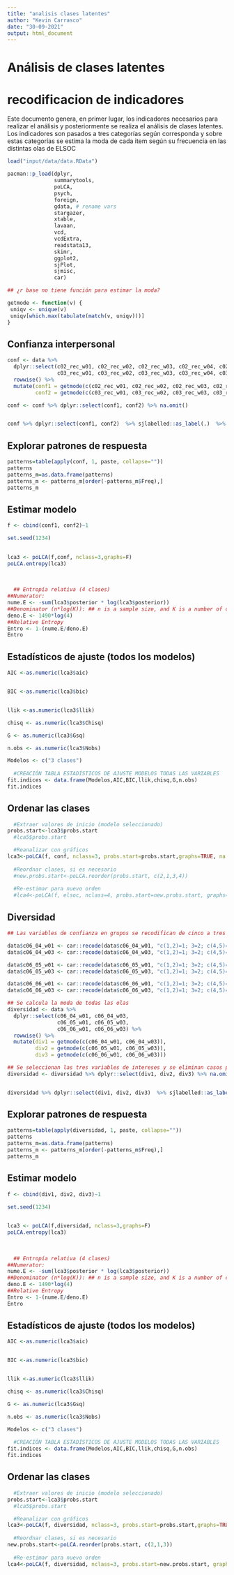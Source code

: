 ```yaml
---
title: "analisis clases latentes"
author: "Kevin Carrasco"
date: "30-09-2021"
output: html_document
---
```


# Análisis de clases latentes

# recodificacion de indicadores

Este documento genera, en primer lugar, los indicadores necesarios para realizar el análisis y posteriormente se realiza el análisis de clases latentes. Los indicadores son pasados a tres categorías según corresponda y sobre estas categorías se estima la moda de cada item según su frecuencia en las distintas olas de ELSOC

```r
load("input/data/data.RData")

pacman::p_load(dplyr, 
               summarytools, 
               poLCA,
               psych,
               foreign,
               gdata, # rename vars 
               stargazer,
               xtable,
               lavaan,
               vcd,
               vcdExtra,
               readstata13,
               skimr,
               ggplot2,
               sjPlot,
               sjmisc,
               car)
```



```r
## ¿r base no tiene función para estimar la moda?

getmode <- function(v) {
 uniqv <- unique(v)
 uniqv[which.max(tabulate(match(v, uniqv)))]
}
```


## Confianza interpersonal

```r
conf <- data %>% 
  dplyr::select(c02_rec_w01, c02_rec_w02, c02_rec_w03, c02_rec_w04, c02_rec_w05, 
                c03_rec_w01, c03_rec_w02, c03_rec_w03, c03_rec_w04, c03_rec_w05) %>% 
  rowwise() %>%
  mutate(conf1 = getmode(c(c02_rec_w01, c02_rec_w02, c02_rec_w03, c02_rec_w04, c02_rec_w05)),
         conf2 = getmode(c(c03_rec_w01, c03_rec_w02, c03_rec_w03, c03_rec_w04, c03_rec_w05)))

conf <- conf %>% dplyr::select(conf1, conf2) %>% na.omit()


conf %>% dplyr::select(conf1, conf2)  %>% sjlabelled::as_label(.)  %>%  dfSummary(, graph.col = FALSE)
```
## Explorar patrones de respuesta
```r
patterns=table(apply(conf, 1, paste, collapse=""))
patterns
patterns_m=as.data.frame(patterns)
patterns_m <- patterns_m[order(-patterns_m$Freq),] 
patterns_m
```

## Estimar modelo
```r
f <- cbind(conf1, conf2)~1

set.seed(1234)

  
lca3 <- poLCA(f,conf, nclass=3,graphs=F)
poLCA.entropy(lca3)
  
  
  
  ## Entropía relativa (4 clases)
##Numerator:
nume.E <- -sum(lca3$posterior * log(lca3$posterior))
##Denominator (n*log(K)): ## n is a sample size, and K is a number of class
deno.E <- 1490*log(4)
##Relative Entropy
Entro <- 1-(nume.E/deno.E)
Entro
```

##  Estadísticos de ajuste (todos los modelos)
```r

AIC <-as.numeric(lca3$aic)


BIC <-as.numeric(lca3$bic)


llik <-as.numeric(lca3$llik)

chisq <- as.numeric(lca3$Chisq)

G <- as.numeric(lca3$Gsq)

n.obs <- as.numeric(lca3$Nobs)

Modelos <- c("3 clases")
  
  #CREACIÓN TABLA ESTADÍSTICOS DE AJUSTE MODELOS TODAS LAS VARIABLES
fit.indices <- data.frame(Modelos,AIC,BIC,llik,chisq,G,n.obs)
fit.indices
```

## Ordenar las clases
```r
  #Extraer valores de inicio (modelo seleccionado)
probs.start<-lca3$probs.start
  #lca5$probs.start

  #Reanalizar con gráficos
lca3<-poLCA(f, conf, nclass=3, probs.start=probs.start,graphs=TRUE, na.rm=TRUE, maxiter=3000)
  
  #Reordnar clases, si es necesario
  #new.probs.start<-poLCA.reorder(probs.start, c(2,1,3,4))
  
  #Re-estimar para nuevo orden
  #lca4<-poLCA(f, elsoc, nclass=4, probs.start=new.probs.start, graphs=TRUE, na.rm=TRUE)
```

## Diversidad

```r
## Las variables de confianza en grupos se recodifican de cinco a tres categorías: Nada y poco = 1; algo =2; Bastante y mucha = 3

data$c06_04_w01 <- car::recode(data$c06_04_w01, "c(1,2)=1; 3=2; c(4,5)=3")
data$c06_04_w03 <- car::recode(data$c06_04_w03, "c(1,2)=1; 3=2; c(4,5)=3")

data$c06_05_w01 <- car::recode(data$c06_05_w01, "c(1,2)=1; 3=2; c(4,5)=3")
data$c06_05_w03 <- car::recode(data$c06_05_w03, "c(1,2)=1; 3=2; c(4,5)=3")

data$c06_06_w01 <- car::recode(data$c06_06_w01, "c(1,2)=1; 3=2; c(4,5)=3")
data$c06_06_w03 <- car::recode(data$c06_06_w03, "c(1,2)=1; 3=2; c(4,5)=3")

## Se calcula la moda de todas las olas
diversidad <- data %>% 
  dplyr::select(c06_04_w01, c06_04_w03, 
                c06_05_w01, c06_05_w03,
                c06_06_w01, c06_06_w03) %>% 
  rowwise() %>%
  mutate(div1 = getmode(c(c06_04_w01, c06_04_w03)),
         div2 = getmode(c(c06_05_w01, c06_05_w03)),
         div3 = getmode(c(c06_06_w01, c06_06_w03)))

## Se seleccionan las tres variables de intereses y se eliminan casos perdidos
diversidad <- diversidad %>% dplyr::select(div1, div2, div3) %>% na.omit()


diversidad %>% dplyr::select(div1, div2, div3)  %>% sjlabelled::as_label(.)  %>%  dfSummary(, graph.col = FALSE)
```
## Explorar patrones de respuesta
```r
patterns=table(apply(diversidad, 1, paste, collapse=""))
patterns
patterns_m=as.data.frame(patterns)
patterns_m <- patterns_m[order(-patterns_m$Freq),] 
patterns_m
```

## Estimar modelo
```r
f <- cbind(div1, div2, div3)~1

set.seed(1234)

  
lca3 <- poLCA(f,diversidad, nclass=3,graphs=F)
poLCA.entropy(lca3)
  
  
  
  ## Entropía relativa (4 clases)
##Numerator:
nume.E <- -sum(lca3$posterior * log(lca3$posterior))
##Denominator (n*log(K)): ## n is a sample size, and K is a number of class
deno.E <- 1490*log(4)
##Relative Entropy
Entro <- 1-(nume.E/deno.E)
Entro
```

##  Estadísticos de ajuste (todos los modelos)
```r

AIC <-as.numeric(lca3$aic)


BIC <-as.numeric(lca3$bic)


llik <-as.numeric(lca3$llik)

chisq <- as.numeric(lca3$Chisq)

G <- as.numeric(lca3$Gsq)

n.obs <- as.numeric(lca3$Nobs)

Modelos <- c("3 clases")
  
  #CREACIÓN TABLA ESTADÍSTICOS DE AJUSTE MODELOS TODAS LAS VARIABLES
fit.indices <- data.frame(Modelos,AIC,BIC,llik,chisq,G,n.obs)
fit.indices
```

## Ordenar las clases
```r
  #Extraer valores de inicio (modelo seleccionado)
probs.start<-lca3$probs.start
  #lca5$probs.start

  #Reanalizar con gráficos
lca3<-poLCA(f, diversidad, nclass=3, probs.start=probs.start,graphs=TRUE, na.rm=TRUE, maxiter=3000)
  
  #Reordnar clases, si es necesario
new.probs.start<-poLCA.reorder(probs.start, c(2,1,3))
  
  #Re-estimar para nuevo orden
lca4<-poLCA(f, diversidad, nclass=3, probs.start=new.probs.start, graphs=TRUE, na.rm=TRUE)
````